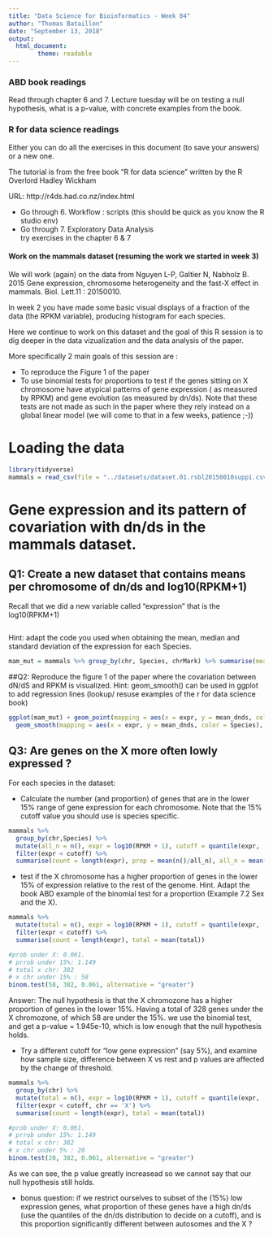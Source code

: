```yaml
---
title: "Data Science for Bioinformatics - Week 04"
author: "Thomas Bataillon"
date: "September 13, 2018"
output:
  html_document:
        theme: readable
---
```



### ABD book readings ###
Read through chapter 6 and 7. Lecture tuesday will be on testing a null hypothesis, what is a p-value, with concrete examples from the book. 

### R for data science readings #### 

Either you can do all the exercises in this document (to save your answers) or a new one.

The tutorial is from the free book "R for data science" written by the R Overlord Hadley Wickham

URL: http://r4ds.had.co.nz/index.html

- Go through 6. Workflow : scripts (this should be quick as you know the R studio env)
- Go through 7. Exploratory Data Analysis   
try exercises in the chapter 6  & 7  


#### Work on the mammals dataset (resuming the work we started in week 3) 
We will work (again) on the data from 
Nguyen L-P, Galtier N, Nabholz B. 2015 Gene expression, chromosome heterogeneity and the fast-X effect in mammals. Biol. Lett.11 : 20150010.

In week 2 you have made some  basic visual displays of a fraction of the data (the RPKM variable), producing histogram for each species.

Here we continue to work on this dataset and the goal of this R session is to dig deeper in the data vizualization and the data analysis of the paper.

More specifically 2 main goals of this session are :

- To reproduce the Figure 1 of the paper
- To use binomial tests for proportions to test if the genes sitting on X chromosome have atypical patterns of gene expression ( as measured by RPKM) and gene evolution (as measured by dn/ds). Note that these tests are not made as such in the paper where they rely instead on a global linear model (we will come to that in a few weeks, patience ;-))

# Loading the data
```r

library(tidyverse)
mammals = read_csv(file = "../datasets/dataset.01.rsbl20150010supp1.csv")

```

# Gene expression and its pattern of covariation with dn/ds in the mammals dataset. 

## Q1: Create a new dataset that contains means per chromosome of dn/ds and log10(RPKM+1)

Recall that we did a new variable called "expression" that is the log10(RPKM+1)

```r
```


Hint: adapt the code you used when obtaining the mean, median and standard deviation of the expression for each Species.

```r
mam_mut = mammals %>% group_by(chr, Species, chrMark) %>% summarise(mean_dnds = mean(dNdS), expr = mean(log10(RPKM + 1)))

```

##Q2: Reproduce the figure 1 of the paper where the covariation between dN/dS and RPKM is visualized.
Hint: geom_smooth() can be used in ggplot to add regression lines (lookup/ resuse examples of the r for data science book)

```r
ggplot(mam_mut) + geom_point(mapping = aes(x = expr, y = mean_dnds, color = Species, shape = chrMark)) + 
  geom_smooth(mapping = aes(x = expr, y = mean_dnds, color = Species), se = FALSE, method = 'lm')

```
## Q3: Are genes on the X more often lowly expressed ?
For each species in the dataset:
 
 * Calculate the number (and proportion) of genes that are in the lower 15% range of gene expression for each chromosome. Note that the 15% cutoff value you should use is species specific.
 
```r
mammals %>%
  group_by(chr,Species) %>%
  mutate(all_n = n(), expr = log10(RPKM + 1), cutoff = quantile(expr, .15)) %>%
  filter(expr < cutoff) %>%
  summarise(count = length(expr), prop = mean(n()/all_n), all_n = mean(all_n))
```
 
 
 * test if the X chromosome has a higher proportion of genes in the lower 15% of expression relative to the rest of the genome.  Hint. Adapt the book ABD example of the binomial test for a proportion (Example 7.2 Sex and the X).
 
```r
mammals %>%
  mutate(total = n(), expr = log10(RPKM + 1), cutoff = quantile(expr, .15)) %>%
  filter(expr < cutoff) %>%
  summarise(count = length(expr), total = mean(total))

#prob under X: 0.061.
# prrob under 15%: 1.149
# total x chr: 382
# x chr under 15% : 58
binom.test(58, 382, 0.061, alternative = "greater")
```
Answer: The null hypothesis is that the X chromozone has a higher proportion of genes in the lower 15%. Having a total of 328 genes under the X chromozone, of which 58 are under the 15%. we use the binomial test, and get a  p-value = 1.945e-10, which is low enough that the null hypothesis holds.

 
* Try a different cutoff for "low gene expression" (say 5%), and examine how sample size, difference between X vs rest and p values are affected by the change of threshold.

```r
mammals %>%
  group_by(chr) %>%
  mutate(total = n(), expr = log10(RPKM + 1), cutoff = quantile(expr, .05)) %>%
  filter(expr < cutoff, chr == 'X') %>%
  summarise(count = length(expr), total = mean(total))

#prob under X: 0.061.
# prrob under 15%: 1.149
# total x chr: 382
# x chr under 5% : 20
binom.test(20, 382, 0.061, alternative = "greater")
```

As we can see, the p value greatly increasead so we cannot say that our null hypothesis still holds.

* bonus question: if we restrict ourselves to subset of the (15%) low expression genes, what proportion of these genes have a high dn/ds (use the quantiles of the dn/ds distribution to decide on a cutoff), and is this proportion significantly different between autosomes and the X ? 

